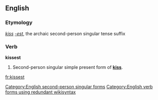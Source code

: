 ==English==

===Etymology===
''[[kiss]]'' ''[[-est]]'', the archaic second-person singular tense suffix

===Verb===
'''kissest'''

# {{context|archaic|lang=en}} Second-person singular simple present form of '''[[kiss]]'''.

[[Category:English second-person singular forms]]
[[Category:English verb forms using redundant wikisyntax]]

[[fr:kissest]]